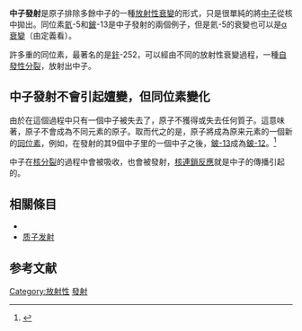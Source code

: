 {{Expand|time=2010-10-02}}
'''中子發射'''是原子排除多餘中子的一種[[放射性衰變|放射性衰變]]的形式，只是很單純的將[[中子|中子]]從核中拋出。同位素[[氦|氦]]-5和[[鈹|鈹]]-13是中子發射的兩個例子，但是氦-5的衰變也可以是[[α衰變|α衰變]]（由定義看）。

許多重的同位素，最著名的是[[鉲|鉲]]-252，可以經由不同的放射性衰變過程，一種[[自發分裂|自發性分裂]]，放射出中子。

== 中子發射不會引起嬗變，但同位素變化 ==
由於在這個過程中只有一個中子被失去了，原子不獲得或失去任何質子。這意味著，原子不會成為不同元素的原子。取而代之的是，原子將成為原来元素的一個新的[[同位素|同位素]]，例如，在發射的其9個中子里的一個中子之後，[[鈹|鈹-13]]成為[[鈹|鈹-12]]。<ref>{{cite web |url=http://education.jlab.org/glossary/neutron_emission.html |title=Neutron Emission |format=webpage |date= |accessdate=2014-10-30 |archive-date=2016-11-21 |archive-url=https://web.archive.org/web/20161121022030/http://education.jlab.org/glossary/neutron_emission.html |dead-url=yes }}</ref> 

中子在[[核分裂|核分裂]]的過程中會被吸收，也會被發射，[[核連鎖反應|核連鎖反應]]就是中子的傳播引起的。



== 相關條目 ==
* {{le|中子輻射|Neutron radiation}}
* [[质子发射|质子发射]]

== 参考文献 ==
{{reflist}}

{{原子核物理学}}
{{physics-stub}}

[[Category:放射性|Category:放射性]]
[[Category:中子|發射]]